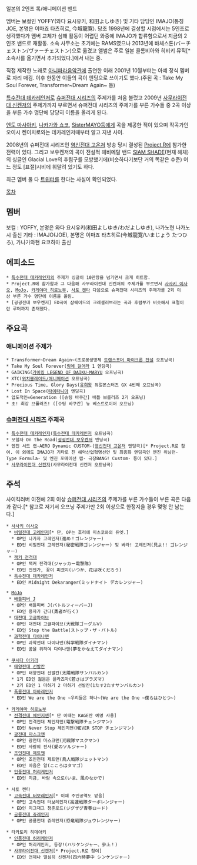 일본의 2인조 록/애니메이션 밴드

멤버는 보컬인 YOFFY(와다 요시유키, 和田よしゆき) 및 기타 담당인 IMAJO(통칭 JOE, 본명은 이마죠 타츠히로, 今城龍寛). 당초 1998년에 결성할 시점에서는 5인조로 생각했다가 멤버 교체가 심해 활동이 어렵던 와중에 IMAJO가 합류함으로서 지금의 2인조 밴드로 재활동. 소속 사무소는 초기에는 RAMS였으나 2013년에 바체스톤(バーチェストン/ヴァーチェストン)으로 옮겼고 앨범은 주로 일본 콜롬비아와 히비키 뮤직[* 소속사를 옮기면서 추가되었다.]에서 내는 중.

직접 제작한 노래로 [[아니파라음악관]]에 출연한 이래 2001년 10월부터는 아예 정식 멤버로 자리 매김. 이후 한동안 이들의 곡이 엔딩으로 쓰이기도 했다.(주된 곡 : Take My Soul Forever, Transformer~Dream Again~ 등)

[[특수전대 데카레인저]]로 [[슈퍼전대 시리즈]]의 주제가를 처음 불렀고 2009년 [[사무라이전대 신켄저]]의 주제가까지 부르면서 슈퍼전대 시리즈의 주제가를 부른 가수들 중 2곡 이상을 부른 가수 명단에 당당히 이름을 올리게 된다.

[[엔도 마사아키]], [[나카가와 쇼코]], [[SisterMAYO]]등에게 곡을 제공한 적이 있으며 작곡가인 오이시 켄이치로와는 데카레인저때부터 알고 지낸 사이.

2008년의 슈퍼전대 시리즈인 [[염신전대 고온저]] 방송 당시 결성된 [[Project.R]]에 참가한 전력이 있다. 그리고 보우켄저의 곡이 전설적 헤비메탈 밴드 [[SIAM SHADE]](현재 해체)의 싱글인 Glacial Love의 후렴구를 모방했기에(비슷하다기보단 거의 똑같은 수준) 어느 정도 [표절]시비에 휘말려 있기도 하다.

최근 멤버 둘 다 [[트위터]]를 한다는 사실이 확인되었다.

[[목차]]

== 멤버 ==
보컬 : YOFFY, 본명은 와다 요시유키(和田よしゆき/わだよしゆき), 나가노현 나가노시 출신
기타 : IMAJO(JOE), 본명은 이마죠 타츠히로(今城龍寛/いまじょう たつひろ), 가나가와현 요코하마 출신

== 에피소드 ==
 * [[특수전대 데카레인저]]의 주제가 싱글이 10만장을 넘기면서 크게 히트함.
 * Project.R에 참가함과 그 다음해 사무라이전대 신켄저의 주제가를 부르면서 [[사사키 이사오]], [[MoJo]], [[카게야마 히로노부]], [[사토 켄타]] 다음으로 슈퍼전대 시리즈의 주제가를 2회 이상 부른 가수 명단에 이름을 올림.
 * [굉굉전대 보우켄저] ED곡이 샴쉐이드의 크레셜러브라는 곡과 후렴부가 비슷해서 표절이란 루머까지 존재했다.

== 주요곡 ==
=== 애니메이션 주제가 ===
 * Transformer~Dream Again~(초로봇생명체 [[트랜스포머 마이크론 전설]] 오프닝곡)
 * Take My Soul Forever([[링에 걸어라]] 1 엔딩곡)
 * GAIKING([[가이킹 LEGEND OF DAIKU-MARYU]] 오프닝곡)
 * XTC([[위치블레이드/애니메이션]] 오프닝곡)
 * Precious Time, Glory Days([[유희왕]] 듀얼몬스터즈 GX 4번째 오프닝곡)
 * Lost In Space([[타이타니아]] 엔딩곡)
 * 압도적인∞Generation ([슈팅 바쿠간] 배틀 브롤러즈 2기 오프닝)
 * 초! 최강 브롤러즈! ([슈팅 바쿠간] 뉴 베스트로이어 오프닝) 

=== [[슈퍼전대 시리즈]] 주제곡 ===
 * [[특수전대 데카레인저]]([[특수전대 데카레인저]] 오프닝곡)
 * 모험자 On the Road([[굉굉전대 보우켄저]] 엔딩곡)
 * 엔진 서드 랩-AERO Dynamic CUSTOM-([[염신전대 고온저]] 엔딩곡)[* Project.R로 참여. 이 외에도 IMAJO가 기타로 친 해악산업혁명선언 및 최종화 엔딩곡인 엔진 위닝런-Type Formula- 및 엔진 포메이션 랩- 극장BANG! Custom- 등이 있다.]
 * [[사무라이전대 신켄저]](사무라이전대 신켄저 오프닝곡)

== 주석 ==
사이킥러버 이전에 2회 이상 [[슈퍼전대 시리즈]]의 주제가를 부른 가수들이 부른 곡은 다음과 같다.[* 참고로 저기서 오프닝 주제가만 2회 이상으로 한정지을 경우 몇명 안 남는다.]
 * [[사사키 이사오]]
  * [[비밀전대 고레인저]][* 단, OP는 호리에 미츠코와의 듀엣.]
   * OP인 나가자 고레인저(進め！ゴレンジャー) 
   * ED인 비밀전대 고레인저(秘密戦隊ゴレンジャー) 및 봐라! 고레인저(見よ!! ゴレンジャー)
  * [[잭커 전격대]]
   * OP인 잭커 전격대(ジャッカー電撃隊)
   * ED인 언젠가, 꽃이 피겠지(いつか、花は咲くだろう)
  * [[특수전대 데카레인저]]
   * ED인 Midnight Dekaranger(ミッドナイト デカレンジャー)

 * [[MoJo]]
  * [[배틀피버 J]]
   * OP인 배틀피버 J(バトルフィーバーJ)
   * ED인 용자가 간다(勇者が行く)
  * [[대전대 고글파이브]]
   * OP인 대전대 고글파이브(大戦隊ゴーグルⅤ)
   * ED인 Stop the Battle(ストップ・ザ・バトル)
  * [[과학전대 다이나맨]]
   * OP인 과학전대 다이나맨(科学戦隊ダイナマン)
   * ED인 꿈을 위하여 다이나맨(夢をかなえてダイナマン)

 * [[쿠시다 아키라]]
  * [[태양전대 선발칸]]
   * OP인 태양전대 선발칸(太陽戦隊サンバルカン)
   * 1기 ED인 젊음은 플라즈마(若さはプラズマ)
   * 2기 ED인 1 더하기 2 더하기 선발칸(1たす2たすサンバルカン)
  * [[폭룡전대 아바레인저]]
   * ED인 We are the One ~우리들은 하나~(We are the One ~僕らはひとつ~)

 * [[카게야마 히로노부]]
  * [[전격전대 체인지맨]][* 단 이때는 KAGE란 예명 사용]
   * OP인 전격전대 체인지맨(電撃戦隊チェンジマン)
   * ED인 Never Stop 체인지맨(NEVER STOP チェンジマン)
  * [[광전대 마스크맨]]
   * OP인 광전대 마스크맨(光戦隊マスクマン)
   * ED인 사랑의 전사(愛のソルジャー)
  * [[조인전대 제트맨]]
   * OP인 조인전대 제트맨(鳥人戦隊ジェットマン)
   * ED인 마음은 알(こころはタマゴ)
  * [[인풍전대 허리케인저]]
   * ED인 지금, 바람 속으로(いま、風のなかで)

 * 사토 켄타 
  * [[고속전대 터보레인저]][* 이때 주인공역도 맡음]
   * OP인 고속전대 터보레인저(高速戦隊ターボレンジャー)
   * ED인 지그재그 청춘로드(ジグザグ青春ロード)
  * [[공룡전대 쥬레인저]]
   * OP인 공룡전대 쥬레인저(恐竜戦隊ジュウレンジャー)

 * 타카토리 히데아키
  * [[인풍전대 허리케인저]]
   * OP인 허리케인저, 등장!(ハリケンジャー、參上！)
  * [[사무라이전대 신켄저]][* Project.R로 참여]
   * ED인 언제나 열심히 신켄저(四六時夢中 シンケンジャー)
